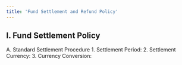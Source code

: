 ```yaml
---
title: 'Fund Settlement and Refund Policy'
---
```


## I. Fund Settlement Policy
A. Standard Settlement Procedure
    1. Settlement Period:
    2. Settlement Currency:
    3. Currency Conversion:
